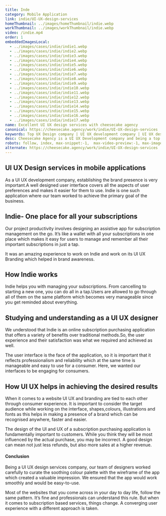 ```yaml
---
title: Inde
category: Mobile Application
link: indie/UI-UX-design-services
homeThumbnail: ../images/homeThumbnail/indie.webp
workThumbnail: ../images/workThumbnail/indie.webp
video: /indie.mp4
order: 1
embeddedImagesLocal:
  - ../images/cases/indie/indie1.webp
  - ../images/cases/indie/indie2.webp
  - ../images/cases/indie/indie3.webp
  - ../images/cases/indie/indie4.webp
  - ../images/cases/indie/indie5.webp
  - ../images/cases/indie/indie6.webp
  - ../images/cases/indie/indie7.webp
  - ../images/cases/indie/indie8.webp
  - ../images/cases/indie/indie9.webp
  - ../images/cases/indie/indie10.webp
  - ../images/cases/indie/indie11.webp
  - ../images/cases/indie/indie12.webp
  - ../images/cases/indie/indie13.webp
  - ../images/cases/indie/indie14.webp
  - ../images/cases/indie/indie15.webp
  - ../images/cases/indie/indie16.webp
  - ../images/cases/indie/indie17.webp
name: Excellent UI UX design services with cheesecake agency
canonical: https://cheesecake.agency/work/indie/UI-UX-design-services
keywords: Top UX Design company | UI UX development company | UI UX design services
desc: Cheesecake Agency is a UI UX Development company and being a top UX design company, we understand the importance of impactful applications.
robots: follow, index, max-snippet:-1,  max-video-preview:-1, max-image-preview:large
alternate: https://cheesecake.agency/work/indie/UI-UX-design-services
---
```



<div>
  <GatsbyImage alt="" image={getImage(props.imgs[0])} />
</div>

<section className="info-container">
  <div className="info-wrapper">
    <div className="case-text">
      <h1>UI UX Design services in mobile applications</h1>
      <p>
        As a UI UX development company, establishing the brand presence is very
        important.A well designed user interface covers all the aspects of user
        preferences and makes it easier for them to use. Indie is one such
        application where our team worked to achieve the primary goal of the
        business.
      </p>
    </div>
  </div>
</section>

<div>
  <GatsbyImage alt="" image={getImage(props.imgs[1])} />
  <GatsbyImage alt="" image={getImage(props.imgs[2])} />
</div>

<section className="info-container">
  <div className="info-wrapper">
    <div className="case-text">
      <h2>Indie- One place for all your subscriptions</h2>
      <p>
        Our project productivity involves designing an assistive app for
        subscription management on the go. It’s like a wallet with all your
        subscriptions in one place which makes it easy for users to manage and
        remember all their important subscriptions in just a tap.
      </p>
      <p>
        It was an amazing experience to work on Indie and work on its UI UX
        Branding which helped in brand awareness.
      </p>
    </div>
  </div>
</section>

<div>
  <GatsbyImage alt="" image={getImage(props.imgs[3])} />
</div>

<section className="info-container">
  <div className="info-wrapper">
    <div className="case-text">
      <h2>How Indie works</h2>
      <p>
        Indie helps you with managing your subscriptions. From cancelling to
        starting a new one, you can do all in a tap.Users are allowed to go
        through all of them on the same platform which becomes very manageable
        since you get reminded about everything.
      </p>
    </div>
  </div>
</section>

<div>
  <GatsbyImage alt="" image={getImage(props.imgs[4])} />
  <GatsbyImage alt="" image={getImage(props.imgs[5])} />
</div>

<section className="info-container">
  <div className="info-wrapper">
    <div className="case-text">
      <h2>Studying and understanding as a UI UX designer</h2>
      <p>
        We understood that Indie is an online subscription purchasing
        application that offers a variety of benefits over traditional
        methods.So, the user experience and their satisfaction was what we
        required and achieved as well.
      </p>
      <p>
        The user interface is the face of the application, so it is important
        that it reflects professionalism and reliability which at the same time
        is manageable and easy to use for a consumer. Here, we wanted our
        interfaces to be engaging for consumers.
      </p>
    </div>
  </div>
</section>

<div>
  <GatsbyImage alt="" image={getImage(props.imgs[6])} />
  <GatsbyImage alt="" image={getImage(props.imgs[7])} />
  <GatsbyImage alt="" image={getImage(props.imgs[8])} />
  <GatsbyImage alt="" image={getImage(props.imgs[9])} />
  <GatsbyImage alt="" image={getImage(props.imgs[10])} />
  <GatsbyImage alt="" image={getImage(props.imgs[11])} />
</div>

<section className="info-container">
  <div className="info-wrapper">
    <div className="case-text">
      <h2>How UI UX helps in achieving the desired results</h2>
      <p>
        When it comes to a website UI UX and branding are tied to each other
        through consumer experience. It is important to consider the target
        audience while working on the interface, shapes,colours, illustrations
        and fonts as this helps in making a presence of a brand which can be
        recognised anywhere, faster and easier.
      </p>
      <p>
        The design of the UI and UX of a subscription purchasing application is
        fundamentally important to customers. While you think they will be most
        influenced by the actual purchase, you may be incorrect. A good design
        can mean not just less refunds, but also more sales at a higher revenue.
      </p>
    </div>
  </div>
</section>

<div>
  <GatsbyImage alt="" image={getImage(props.imgs[12])} />
  <GatsbyImage alt="" image={getImage(props.imgs[13])} />
  <GatsbyImage alt="" image={getImage(props.imgs[14])} />
  <GatsbyImage alt="" image={getImage(props.imgs[15])} />
  <GatsbyImage alt="" image={getImage(props.imgs[16])} />
</div>

<section className="info-container">
  <div className="info-wrapper">
    <div className="case-text">
      <h4>Conclusion</h4>
      <p>
        Being a UI UX design services company, our team of designers worked
        carefully to curate the soothing colour palette with the wireframe of
        the app which created a valuable impression. We ensured that the app
        would work smoothly and would be easy-to-use.
      </p>
      <p>
        Most of the websites that you come across in your day to day life,
        follow the same pattern. It’s fine and professionals can understand this
        rule. But when it comes to subscription based services, things change. A
        converging user experience with a different approach is taken.
      </p>
    </div>
  </div>
</section>
